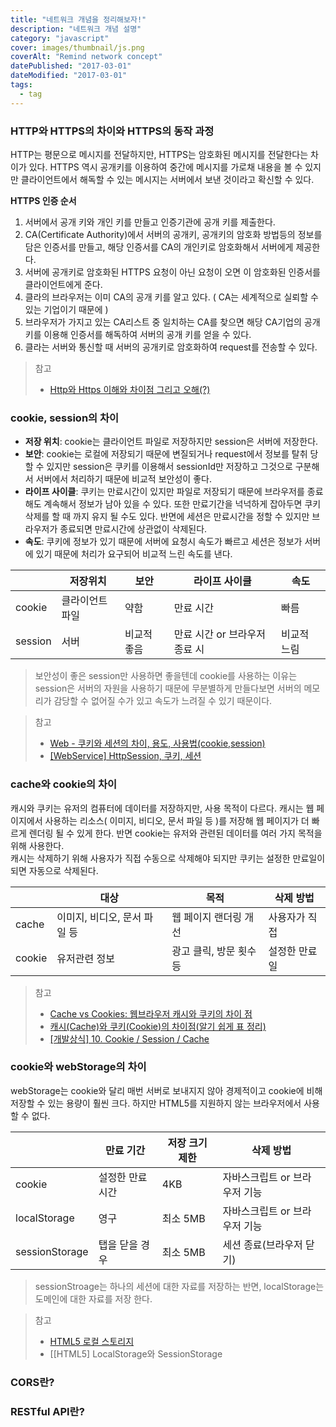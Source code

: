 ```yaml
---
title: "네트워크 개념을 정리해보자!"
description: "네트워크 개념 설명"
category: "javascript"
cover: images/thumbnail/js.png
coverAlt: "Remind network concept"
datePublished: "2017-03-01"
dateModified: "2017-03-01"
tags:
  - tag
---
```


### HTTP와 HTTPS의 차이와 HTTPS의 동작 과정

HTTP는 평문으로 메시지를 전달하지만, HTTPS는 암호화된 메시지를 전달한다는 차이가 있다. HTTPS 역시 공개키를 이용하여 중간에 메시지를 가로채 내용을 볼 수 있지만 클라이언트에서 해독할 수 있는 메시지는 서버에서 보낸 것이라고 확신할 수 있다.

**HTTPS 인증 순서**

1. 서버에서 공개 키와 개인 키를 만들고 인증기관에 공개 키를 제출한다.
2. CA(Certificate Authority)에서 서버의 공개키, 공개키의 암호화 방법등의 정보를 담은 인증서를 만들고, 해당 인증서를 CA의 개인키로 암호화해서 서버에게 제공한다.
3. 서버에 공개키로 암호화된 HTTPS 요청이 아닌 요청이 오면 이 암호화된 인증서를 클라이언트에게 준다.
4. 클라의 브라우저는 이미 CA의 공개 키를 알고 있다. ( CA는 세계적으로 실뢰할 수 있는 기업이기 때문에 )
5. 브라우저가 가지고 있는 CA리스트 중 일치하는 CA를 찾으면 해당 CA기업의 공개키를 이용해 인증서를 해독하여 서버의 공개 키를 얻을 수 있다.
6. 클라는 서버와 통신할 때 서버의 공개키로 암호화하여 request를 전송할 수 있다.

> 참고
>
> - [Http와 Https 이해와 차이점 그리고 오해(?)](https://jeong-pro.tistory.com/89)

### cookie, session의 차이

- **저장 위치**: cookie는 클라이언트 파일로 저장하지만 session은 서버에 저장한다.
- **보안**: cookie는 로컬에 저장되기 때문에 변질되거나 request에서 정보를 탈취 당할 수 있지만 session은 쿠키를 이용해서 sessionId만 저장하고 그것으로 구분해서 서버에서 처리하기 때문에 비교적 보안성이 좋다.
- **라이프 사이클**: 쿠키는 만료시간이 있지만 파일로 저장되기 때문에 브라우저를 종료해도 계속해서 정보가 남아 있을 수 있다. 또한 만료기간을 넉넉하게 잡아두면 쿠키 삭제를 할 때 까지 유지 될 수도 있다. 반면에 세션은 만료시간을 정할 수 있지만 브라우저가 종료되면 만료시간에 상관없이 삭제된다.
- **속도**: 쿠키에 정보가 있기 때문에 서버에 요청시 속도가 빠르고 세션은 정보가 서버에 있기 때문에 처리가 요구되어 비교적 느린 속도를 낸다.

|         | 저장위치        | 보안        | 라이프 사이클                 | 속도        |
| ------- | --------------- | ----------- | ----------------------------- | ----------- |
| cookie  | 클라이언트 파일 | 약함        | 만료 시간                     | 빠름        |
| session | 서버            | 비교적 좋음 | 만료 시간 or 브라우저 종료 시 | 비교적 느림 |

> 보안성이 좋은 session만 사용하면 좋을텐데 cookie를 사용하는 이유는 session은 서버의 자원을 사용하기 때문에 무분별하게 만들다보면 서버의 메모리가 감당할 수 없어질 수가 있고 속도가 느려질 수 있기 때문이다.

> 참고
>
> - [Web - 쿠키와 세션의 차이, 용도, 사용법(cookie,session)](https://jeong-pro.tistory.com/80)
> - [[WebService] HttpSession, 쿠키, 세션](https://eehoeskrap.tistory.com/5)

### cache와 cookie의 차이

캐시와 쿠키는 유저의 컴퓨터에 데이터를 저장하지만, 사용 목적이 다르다. 캐시는 웹 페이지에서 사용하는 리소스( 이미지, 비디오, 문서 파일 등 )를 저장해 웹 페이지가 더 빠르게 렌더링 될 수 있게 한다. 반면 cookie는 유저와 관련된 데이터를 여러 가지 목적을 위해 사용한다.  
캐시는 삭제하기 위해 사용자가 직접 수동으로 삭제해야 되지만 쿠키는 설정한 만료일이 되면 자동으로 삭제된다.

|        | 대상                         | 목적                    | 삭제 방법     |
| ------ | ---------------------------- | ----------------------- | ------------- |
| cache  | 이미지, 비디오, 문서 파일 등 | 웹 페이지 랜더링 개선   | 사용자가 직접 |
| cookie | 유저관련 정보                | 광고 클릭, 방문 횟수 등 | 설정한 만료일 |

> 참고
>
> - [Cache vs Cookies: 웹브라우저 캐시와 쿠키의 차이 점](http://utk-unm.blogspot.com/2015/09/cache-vs-cookies.html)
> - [캐시(Cache)와 쿠키(Cookie)의 차이점(알기 쉽게 표 정리)](https://zorba91.tistory.com/163)
> - [[개발상식] 10. Cookie / Session / Cache](https://asfirstalways.tistory.com/68)

### cookie와 webStorage의 차이

webStorage는 cookie와 달리 매번 서버로 보내지지 않아 경제적이고 cookie에 비해 저장할 수 있는 용량이 훨씬 크다. 하지만 HTML5를 지원하지 않는 브라우저에서 사용할 수 없다.

|                | 만료 기간        | 저장 크기 제한 | 삭제 방법                     |
| -------------- | ---------------- | -------------- | ----------------------------- |
| cookie         | 설정한 만료 시간 | 4KB            | 자바스크립트 or 브라우저 기능 |
| localStorage   | 영구             | 최소 5MB       | 자바스크립트 or 브라우저 기능 |
| sessionStorage | 탭을 닫을 경우   | 최소 5MB       | 세션 종료(브라우저 닫기)      |

> sessionStroage는 하나의 세션에 대한 자료를 저장하는 반면, localStorage는 도메인에 대한 자료를 저장 한다.

> 참고
>
> - [HTML5 로컬 스토리지](https://zetawiki.com/wiki/HTML5_%EB%A1%9C%EC%BB%AC_%EC%8A%A4%ED%86%A0%EB%A6%AC%EC%A7%80)
> - [[HTML5] LocalStorage와 SessionStorage

### CORS란?

### RESTful API란?
